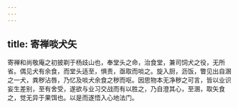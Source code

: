 ```yaml
---
---
---
```

title: 寄禅啖犬矢
---



寄禅和尚敬庵之初披剃于杨歧山也，奉堂头之命，治食堂，兼司饲犬之役，无所省。偶见犬有余食，而堂头适至，惧责，亟取而啖之。旋入厨，沥饭，瞥见出自溷之一犬，粪秽沾唇，乃忆及啖犬余食之秽而呕。因思物本无净秽之可言，皆以业识妄生差别，至有舍受，遂欲与业习交战而有以胜之，乃自澄其心，至溷，取矢食之，觉无异于果饵也。以是而遂悟入心地法门。